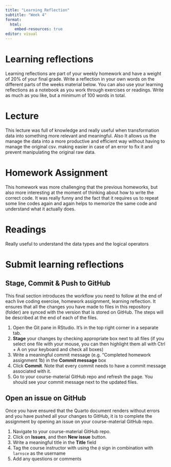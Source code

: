 ```yaml
---
title: "Learning Reflection"
subtitle: "Week 4"
format:
  html:
    embed-resources: true
editor: visual
---
```


# Learning reflections

Learning reflections are part of your weekly homework and have a weight of 20% of your final grade. Write a reflection in your own words on the different parts of the weeks material below. You can also use your learning reflections as a notebook as you work through exercises or readings. Write as much as you like, but a minimum of 100 words in total.

# Lecture

This lecture was full of knowledge and really useful when transformation data into something more relevant and meaningful. Also It allows us the manage the data into a more productive and efficient way without having to manage the original csv. making easier in case of an error to fix it and prevent manipulating the original raw data.

# Homework Assignment

This homework was more challenging that the previous homeworks, but also more interesting at the moment of thinking about how to write the correct code. It was really funny and the fact that it requires us to repeat some line codes again and again helps to memorize the same code and understand what it actually does.

# Readings

Really useful to understand the data types and the logical operators

# Submit learning reflections

## Stage, Commit & Push to GitHub

This final section introduces the workflow you need to follow at the end of each live coding exercise, homework assignment, learning reflection. It ensures that all the changes you have made to files in this repository (folder) are synced with the version that is stored on GitHub. The steps will be described at the end of each of the files.

1.  Open the Git pane in RStudio. It's in the top right corner in a separate tab.
2.  **Stage** your changes by checking appropriate box next to all files (if you select one file with your mouse, you can then highlight them all with Ctrl + A on your keyboard and check all boxes)
3.  Write a meaningful commit message (e.g. "Completed homework assignment 1b) in the **Commit message** box
4.  Click **Commit**. Note that every commit needs to have a commit message associated with it.
5.  Go to your course-material GitHub repo and refresh the page. You should see your commit message next to the updated files.

## Open an issue on GitHub

Once you have ensured that the Quarto document renders without errors and you have pushed all your changes to GitHub, it is to complete the assignment by opening an issue on your course-material GitHub repo.

1.  Navigate to your course-material GitHub repo.
2.  Click on **Issues**, and then **New issue** button.
3.  Write a meaningful title in the **Title** field
4.  Tag the course instructor with using the `@` sign in combination with `larnsce` as the username
5.  Add any questions or comments
